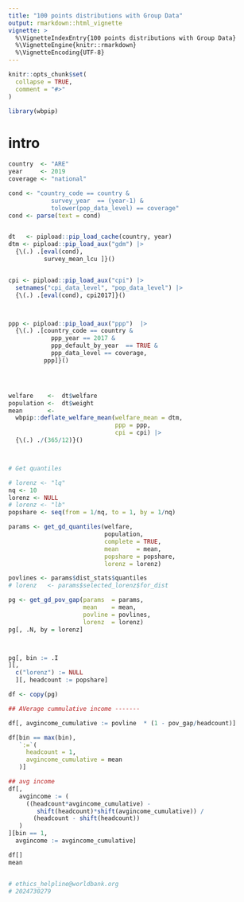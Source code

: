 ```yaml
---
title: "100 points distributions with Group Data"
output: rmarkdown::html_vignette
vignette: >
  %\VignetteIndexEntry{100 points distributions with Group Data}
  %\VignetteEngine{knitr::rmarkdown}
  %\VignetteEncoding{UTF-8}
---
```


```r
knitr::opts_chunk$set(
  collapse = TRUE,
  comment = "#>"
)
```

```r
library(wbpip)
```


# intro

```r
country  <- "ARE"
year     <- 2019
coverage <- "national"

cond <- "country_code == country & 
            survey_year  == (year-1) &
            tolower(pop_data_level) == coverage"
cond <- parse(text = cond)


dt   <- pipload::pip_load_cache(country, year)
dtm <- pipload::pip_load_aux("gdm") |> 
  {\(.) .[eval(cond),
          survey_mean_lcu ]}()


cpi <- pipload::pip_load_aux("cpi") |> 
  setnames("cpi_data_level", "pop_data_level") |> 
  {\(.) .[eval(cond), cpi2017]}()



ppp <- pipload::pip_load_aux("ppp")  |> 
  {\(.) .[country_code == country &
            ppp_year == 2017 &
            ppp_default_by_year  == TRUE & 
            ppp_data_level == coverage, 
          ppp]}() 




welfare    <-  dt$welfare
population <-  dt$weight
mean       <- 
  wbpip::deflate_welfare_mean(welfare_mean = dtm, 
                              ppp = ppp, 
                              cpi = cpi) |>
  {\(.) ./(365/12)}()



# Get quantiles

# lorenz <- "lq"
nq <- 10
lorenz <- NULL
# lorenz <- "lb"
popshare <- seq(from = 1/nq, to = 1, by = 1/nq)

params <- get_gd_quantiles(welfare,
                           population,
                           complete = TRUE, 
                           mean     = mean,
                           popshare = popshare, 
                           lorenz = lorenz)

povlines <- params$dist_stats$quantiles
# lorenz   <- params$selected_lorenz$for_dist

pg <- get_gd_pov_gap(params  = params,
                     mean    = mean,
                     povline = povlines, 
                     lorenz  = lorenz)
pg[, .N, by = lorenz]



pg[, bin := .I
][, 
  c("lorenz") := NULL
  ][, headcount := popshare]

df <- copy(pg)

## AVerage cummulative income -------

df[, avgincome_cumulative := povline  * (1 - pov_gap/headcount)]

df[bin == max(bin),
   `:=`(
     headcount = 1,
     avgincome_cumulative = mean
   )]

## avg income 
df[,
   avgincome := (
     ((headcount*avgincome_cumulative) - 
        shift(headcount)*shift(avgincome_cumulative)) /
       (headcount - shift(headcount))
   )
][bin == 1, 
  avgincome := avgincome_cumulative]

df[]
mean


# ethics_helpline@worldbank.org
# 2024730279
```

